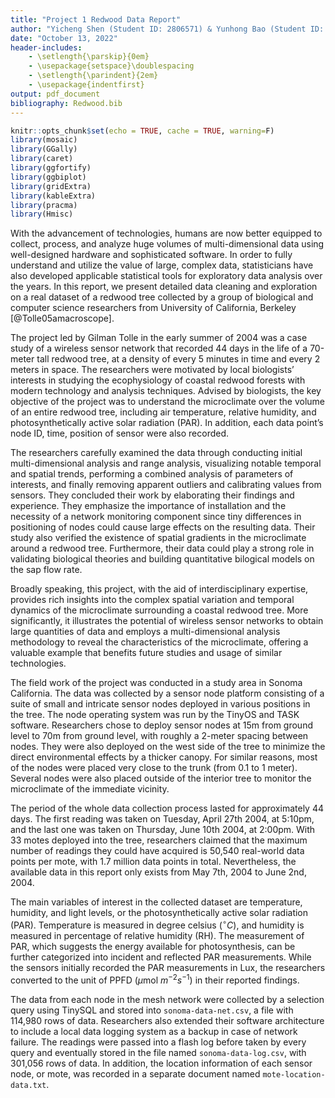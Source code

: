 ```yaml
---
title: "Project 1 Redwood Data Report"
author: "Yicheng Shen (Student ID: 2806571) & Yunhong Bao (Student ID: 2427527)"
date: "October 13, 2022"
header-includes:
    - \setlength{\parskip}{0em}
    - \usepackage{setspace}\doublespacing
    - \setlength{\parindent}{2em}
    - \usepackage{indentfirst}
output: pdf_document
bibliography: Redwood.bib
---
```


```r
knitr::opts_chunk$set(echo = TRUE, cache = TRUE, warning=F)
library(mosaic)
library(GGally)
library(caret)
library(ggfortify)
library(ggbiplot)
library(gridExtra)
library(kableExtra)
library(pracma)
library(Hmisc)
```

\section{Data Collection}

\subsection{Background}

With the advancement of technologies, humans are now better equipped to collect, process, and analyze huge volumes of multi-dimensional data using well-designed hardware and sophisticated software. 
In order to fully understand and utilize the value of large, complex data, statisticians have also developed applicable statistical tools for exploratory data analysis over the years. 
In this report, we present detailed data cleaning and exploration on a real dataset of a redwood tree collected by a group of biological and computer science researchers from University of California, Berkeley [@Tolle05amacroscope].  

The project led by Gilman Tolle in the early summer of 2004 was a case study of a wireless sensor network that recorded 44 days in the life of a 70-meter tall redwood tree, at a density of every 5 minutes in time and every 2 meters in space.
The researchers were motivated by local biologists’ interests in studying the ecophysiology of coastal redwood forests with modern technology and analysis techniques. 
Advised by biologists, the key objective of the project was to understand the microclimate over the volume of an entire redwood tree, including air temperature, relative humidity, and photosynthetically active solar radiation (PAR). 
In addition, each data point's node ID, time, position of sensor were also recorded.  

The researchers carefully examined the data through conducting initial multi-dimensional analysis and range analysis, visualizing notable temporal and spatial trends, performing a combined analysis of parameters of interests, and finally removing apparent outliers and calibrating values from sensors. 
They concluded their work by elaborating their findings and experience. They emphasize the importance of installation and the necessity of a network monitoring component since tiny differences in positioning of nodes could cause large effects on the resulting data.
Their study also verified the existence of spatial gradients in the microclimate around a redwood tree.
Furthermore, their data could play a strong role in validating biological theories and building quantitative bilogical models on the sap flow rate. 

Broadly speaking, this project, with the aid of interdisciplinary expertise, provides rich insights into the complex spatial variation and temporal dynamics of the microclimate surrounding a coastal redwood tree. 
More significantly, it illustrates the potential of wireless sensor networks to obtain large quantities of data and employs a multi-dimensional analysis methodology to reveal the characteristics of the microclimate, offering a valuable example that benefits future studies and usage of similar technologies. 


\subsection{Data Description}

The field work of the project was conducted in a study area in Sonoma California. 
The data was collected by a sensor node platform consisting of a suite of small and intricate sensor nodes deployed in various positions in the tree. 
The node operating system was run by the TinyOS and TASK software. 
Researchers chose to deploy sensor nodes at 15m from ground level to 70m from ground level, with roughly a 2-meter spacing between nodes. 
They were also deployed on the west side of the tree to minimize the direct environmental effects by a thicker canopy. 
For similar reasons, most of the nodes were placed very close to the trunk (from 0.1 to 1 meter). 
Several nodes were also placed outside of the interior tree to monitor the microclimate of the immediate vicinity. 

The period of the whole data collection process lasted for approximately 44 days. 
The first reading was taken on Tuesday, April 27th 2004, at 5:10pm, and the last one was taken on Thursday, June 10th 2004, at 2:00pm. 
With 33 motes deployed into the tree, researchers claimed that the maximum number of readings they could have acquired is 50,540 real-world data points per mote, with 1.7 million data points in total. 
Nevertheless, the available data in this report only exists from May 7th, 2004 to June 2nd, 2004.  

The main variables of interest in the collected dataset are temperature, humidity, and light levels, or the photosynthetically active solar radiation (PAR). 
Temperature is measured in degree celsius ($^{\circ}C$), and humidity is measured in percentage of relative humidity (RH). 
The measurement of PAR, which suggests the energy available for photosynthesis, can be further categorized into incident and reflected PAR measurements. 
While the sensors initially recorded the PAR measurements in Lux, the researchers converted to the unit of PPFD ($\mu \text{mol} \ m^{-2} s^{-1}$) in their reported findings. 

The data from each node in the mesh network were collected by a selection query using TinySQL and stored into `sonoma-data-net.csv`, a file with 114,980 rows of data.
Researchers also extended their software architecture to include a local data logging system as a backup in case of network failure. 
The readings were passed into a flash log before taken by every query and eventually stored in the file named `sonoma-data-log.csv`, with 301,056 rows of data.
In addition, the location information of each sensor node, or mote, was recorded in a separate document named `mote-location-data.txt`. 


\section{Data Cleaning}


\section{Data Exploration}


\section{Findings}


\section{Reference}